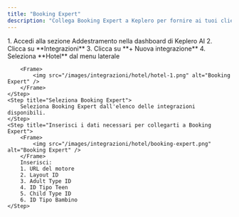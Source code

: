 ```yaml
---
title: "Booking Expert"
description: "Collega Booking Expert a Keplero per fornire ai tuoi clienti link pre-compilati per la prenotazione"
---
```


<Steps>
    <Step title="Crea una nuova azione">
        1. Accedi alla sezione Addestramento nella dashboard di Keplero AI
        2. Clicca su **Integrazioni**
        3. Clicca su **+ Nuova integrazione**
        4. Seleziona **Hotel** dal menu laterale

        <Frame>
            <img src="/images/integrazioni/hotel/hotel-1.png" alt="Booking Expert" />
        </Frame>
    </Step>
    <Step title="Seleziona Booking Expert">
        Seleziona Booking Expert dall'elenco delle integrazioni disponibili.
    </Step>
    <Step title="Inserisci i dati necessari per collegarti a Booking Expert">
        <Frame>
            <img src="/images/integrazioni/hotel/booking-expert.png" alt="Booking Expert" />
        </Frame>
        Inserisci: 
        1. URL del motore
        2. Layout ID
        3. Adult Type ID
        4. ID Tipo Teen
        5. Child Type ID
        6. ID Tipo Bambino
    </Step>
</Steps>